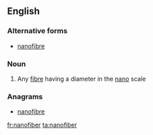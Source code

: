 ==English==

===Alternative forms===
* [[nanofibre]]

===Noun===
{{wikipedia}}
{{en-noun}}

# Any [[fibre]] having a diameter in the [[nano]] scale

===Anagrams===
* [[nanofibre#English|nanofibre]]

[[fr:nanofiber]]
[[ta:nanofiber]]